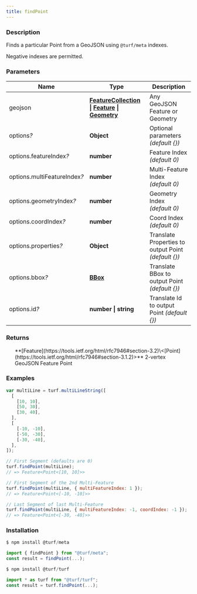 ```yaml
---
title: findPoint
---
```



### Description

Finds a particular Point from a GeoJSON using `@turf/meta` indexes.

Negative indexes are permitted.

### Parameters

| Name                              | Type                                                                                                                                                                                                  | Description                                          |
| --------------------------------- | ----------------------------------------------------------------------------------------------------------------------------------------------------------------------------------------------------- | ---------------------------------------------------- |
| geojson                           | **[FeatureCollection](https://tools.ietf.org/html/rfc7946#section-3.3) \| [Feature](https://tools.ietf.org/html/rfc7946#section-3.2) \| [Geometry](https://tools.ietf.org/html/rfc7946#section-3.1)** | Any GeoJSON Feature or Geometry                      |
| options<i>?</i>                   | **Object**                                                                                                                                                                                            | Optional parameters _(default \{})_                  |
| options.featureIndex<i>?</i>      | **number**                                                                                                                                                                                            | Feature Index _(default 0)_                          |
| options.multiFeatureIndex<i>?</i> | **number**                                                                                                                                                                                            | Multi-Feature Index _(default 0)_                    |
| options.geometryIndex<i>?</i>     | **number**                                                                                                                                                                                            | Geometry Index _(default 0)_                         |
| options.coordIndex<i>?</i>        | **number**                                                                                                                                                                                            | Coord Index _(default 0)_                            |
| options.properties<i>?</i>        | **Object**                                                                                                                                                                                            | Translate Properties to output Point _(default \{})_ |
| options.bbox<i>?</i>              | **[BBox](https://tools.ietf.org/html/rfc7946#section-5)**                                                                                                                                             | Translate BBox to output Point _(default \{})_       |
| options.id<i>?</i>                | **number \| string**                                                                                                                                                                                  | Translate Id to output Point _(default \{})_         |

### Returns

<ul>
  **[Feature](https://tools.ietf.org/html/rfc7946#section-3.2)\<[Point](https://tools.ietf.org/html/rfc7946#section-3.1.2)>** 2-vertex GeoJSON Feature Point

</ul>

### Examples

```javascript
var multiLine = turf.multiLineString([
  [
    [10, 10],
    [50, 30],
    [30, 40],
  ],
  [
    [-10, -10],
    [-50, -30],
    [-30, -40],
  ],
]);

// First Segment (defaults are 0)
turf.findPoint(multiLine);
// => Feature<Point<[10, 10]>>

// First Segment of the 2nd Multi-Feature
turf.findPoint(multiLine, { multiFeatureIndex: 1 });
// => Feature<Point<[-10, -10]>>

// Last Segment of last Multi-Feature
turf.findPoint(multiLine, { multiFeatureIndex: -1, coordIndex: -1 });
// => Feature<Point<[-30, -40]>>
```

### Installation

```javascript
$ npm install @turf/meta

import { findPoint } from "@turf/meta";
const result = findPoint(...);
```

```javascript
$ npm install @turf/turf

import * as turf from "@turf/turf";
const result = turf.findPoint(...);
```
